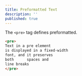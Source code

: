 ```yaml
---
title: Preformatted Text
description: ''
published: true
---
```


The `<pre>` tag defines preformatted.
```html
<pre>
Text in a pre element
is displayed in a fixed-width
font, and it preserves
both      spaces and
line breaks
</pre>
```